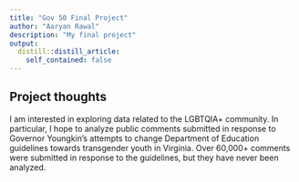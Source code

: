 ```yaml
---
title: "Gov 50 Final Project"
author: "Aaryan Rawal"
description: "My final project"
output:
  distill::distill_article:
    self_contained: false
---
```




## Project thoughts

I am interested in exploring data related to the LGBTQIA+ community. In particular, I hope to analyze public comments submitted in response to Governor Youngkin's attempts to change Department of Education guidelines towards transgender youth in Virginia. Over 60,000+ comments were submitted in response to the guidelines, but they have never been analyzed. 